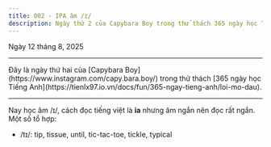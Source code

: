 ```yaml
---
title: 002 - IPA âm /ɪ/
description: Ngày thứ 2 của Capybara Boy trong thử thách 365 ngày học Tiếng Anh
---
```


Ngày 12 tháng 8, 2025

---

<Intro>
  Đây là ngày thứ hai của [Capybara Boy](https://www.instagram.com/capy.bara.boy/) trong thử thách [365 ngày học Tiếng Anh](https://tienlx97.io.vn/docs/fun/365-ngay-tieng-anh/loi-mo-dau).
</Intro>

---

Nay học âm /ɪ/, cách đọc tiếng việt là **ia** nhưng âm ngắn nên đọc rất ngắn. Một số tổ hợp:

- /tɪ/: tip, tissue, until, tic-tac-toe, tickle, typical
